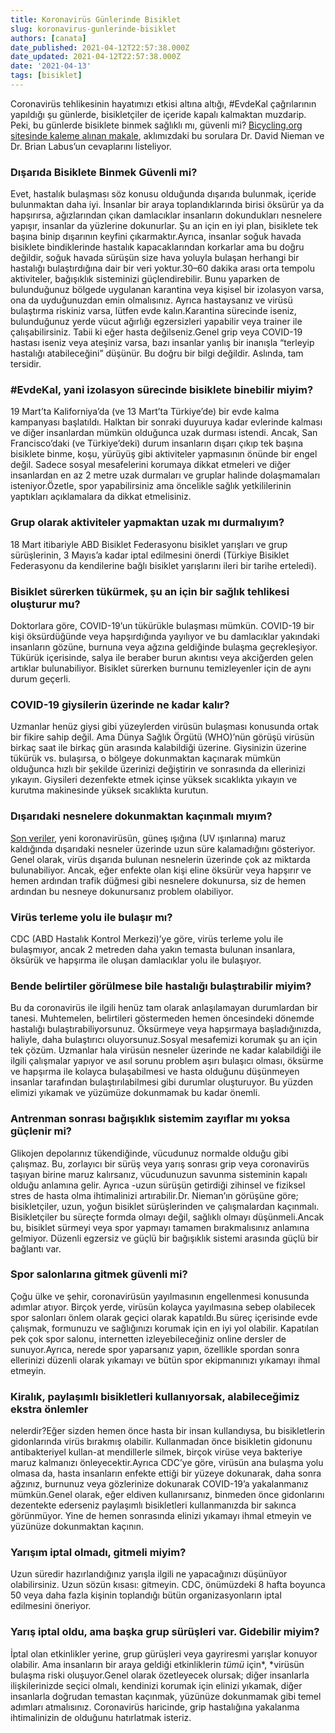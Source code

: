 ```yaml
---
title: Koronavirüs Günlerinde Bisiklet
slug: koronavirus-gunlerinde-bisiklet
authors: [canata]
date_published: 2021-04-12T22:57:38.000Z
date_updated: 2021-04-12T22:57:38.000Z
date: '2021-04-13'
tags: [bisiklet]
---
```


Coronavirüs tehlikesinin hayatımızı etkisi altına altığı, #EvdeKal çağrılarının yapıldığı şu günlerde, bisikletçiler de içeride kapalı kalmaktan muzdarip. Peki, bu günlerde bisiklete binmek sağlıklı mı, güvenli mi? [Bicycling.org sitesinde kaleme alınan makale](https://www.bicycling.com/news/a31469228/cycling-during-coronavirus/), aklımızdaki bu sorulara Dr. David Nieman ve Dr. Brian Labus’un cevaplarını listeliyor.
<!--truncate-->
### Dışarıda Bisiklete Binmek Güvenli mi?

Evet, hastalık bulaşması söz konusu olduğunda dışarıda bulunmak, içeride bulunmaktan daha iyi. İnsanlar bir araya toplandıklarında birisi öksürür ya da hapşırırsa, ağızlarından çıkan damlacıklar insanların dokundukları nesnelere yapışır, insanlar da yüzlerine dokunurlar. Şu an için en iyi plan, bisiklete tek başına binip dışarının keyfini çıkarmaktır.Ayrıca, insanlar soğuk havada bisiklete bindiklerinde hastalık kapacaklarından korkarlar ama bu doğru değildir, soğuk havada sürüşün size hava yoluyla bulaşan herhangi bir hastalığı bulaştırdığına dair bir veri yoktur.30–60 dakika arası orta tempolu aktiviteler, bağışıklık sisteminizi güçlendirebilir. Bunu yaparken de bulunduğunuz bölgede uygulanan karantina veya kişisel bir izolasyon varsa, ona da uyduğunuzdan emin olmalısınız. Ayrıca hastaysanız ve virüsü bulaştırma riskiniz varsa, lütfen evde kalın.Karantina sürecinde iseniz, bulunduğunuz yerde vücut ağırlığı egzersizleri yapabilir veya trainer ile çalışabilirsiniz. Tabii ki eğer hasta değilseniz.Genel grip veya COVID-19 hastası iseniz veya ateşiniz varsa, bazı insanlar yanlış bir inanışla “terleyip hastalığı atabileceğini” düşünür. Bu doğru bir bilgi değildir. Aslında, tam tersidir.

### #EvdeKal, yani izolasyon sürecinde bisiklete binebilir miyim?

19 Mart’ta Kaliforniya’da (ve 13 Mart’ta Türkiye’de) bir evde kalma kampanyası başlatıldı. Halktan bir sonraki duyuruya kadar evlerinde kalması ve diğer insanlardan mümkün olduğunca uzak durması istendi. Ancak, San Francisco’daki (ve Türkiye’deki) durum insanların dışarı çıkıp tek başına bisiklete binme, koşu, yürüyüş gibi aktiviteler yapmasının önünde bir engel değil. Sadece sosyal mesafelerini korumaya dikkat etmeleri ve diğer insanlardan en az 2 metre uzak durmaları ve gruplar halinde dolaşmamaları isteniyor.Özetle, spor yapabilirsiniz ama öncelikle sağlık yetkililerinin yaptıkları açıklamalara da dikkat etmelisiniz.

### Grup olarak aktiviteler yapmaktan uzak mı durmalıyım?

18 Mart itibariyle ABD Bisiklet Federasyonu bisiklet yarışları ve grup sürüşlerinin, 3 Mayıs’a kadar iptal edilmesini önerdi (Türkiye Bisiklet Federasyonu da kendilerine bağlı bisiklet yarışlarını ileri bir tarihe erteledi).

### Bisiklet sürerken tükürmek, şu an için bir sağlık tehlikesi oluşturur mu?

Doktorlara göre, COVID-19’un tükürükle bulaşması mümkün. COVID-19 bir kişi öksürdüğünde veya hapşırdığında yayılıyor ve bu damlacıklar yakındaki insanların gözüne, burnuna veya ağzına geldiğinde bulaşma geçrekleşiyor. Tükürük içerisinde, salya ile beraber burun akıntısı veya akciğerden gelen artıklar bulunabiliyor. Bisiklet sürerken burnunu temizleyenler için de aynı durum geçerli.

### COVID-19 giysilerin üzerinde ne kadar kalır?

Uzmanlar henüz giysi gibi yüzeylerden virüsün bulaşması konusunda ortak bir fikire sahip değil. Ama Dünya Sağlık Örgütü (WHO)’nün görüşü virüsün birkaç saat ile birkaç gün arasında kalabildiği üzerine. Giysinizin üzerine tükürük vs. bulaşırsa, o bölgeye dokunmaktan kaçınarak mümkün olduğunca hızlı bir şekilde üzerinizi değiştirin ve sonrasında da ellerinizi yıkayın. Giysileri dezenfekte etmek içinse yüksek sıcaklıkta yıkayın ve kurutma makinesinde yüksek sıcaklıkta kurutun.

### Dışarıdaki nesnelere dokunmaktan kaçınmalı mıyım?

[Son veriler](https://www.cdc.gov/coronavirus/2019-ncov/index.html), yeni koronavirüsün, güneş ışığına (UV ışınlarına) maruz kaldığında dışarıdaki nesneler üzerinde uzun süre kalamadığını gösteriyor. Genel olarak, virüs dışarıda bulunan nesnelerin üzerinde çok az miktarda bulunabiliyor. Ancak, eğer enfekte olan kişi eline öksürür veya hapşırır ve hemen ardından trafik düğmesi gibi nesnelere dokunursa, siz de hemen ardından bu nesneye dokunursanız problem olabiliyor.

### Virüs terleme yolu ile bulaşır mı?

CDC (ABD Hastalık Kontrol Merkezi)’ye göre, virüs terleme yolu ile bulaşmıyor, ancak 2 metreden daha yakın temasta bulunan insanlara, öksürük ve hapşırma ile oluşan damlacıklar yolu ile bulaşıyor.

### Bende belirtiler görülmese bile hastalığı bulaştırabilir miyim?

Bu da coronavirüs ile ilgili henüz tam olarak anlaşılamayan durumlardan bir tanesi. Muhtemelen, belirtileri göstermeden hemen öncesindeki dönemde hastalığı bulaştırabiliyorsunuz. Öksürmeye veya hapşırmaya başladığınızda, haliyle, daha bulaştırıcı oluyorsunuz.Sosyal mesafemizi korumak şu an için tek çözüm. Uzmanlar hala virüsün nesneler üzerinde ne kadar kalabildiği ile ilgili çalışmalar yapıyor ve asıl sorunu problem aşırı bulaşıcı olması, öksürme ve hapşırma ile kolayca bulaşabilmesi ve hasta olduğunu düşünmeyen insanlar tarafından bulaştırılabilmesi gibi durumlar oluşturuyor. Bu yüzden elimizi yıkamak ve yüzümüze dokunmamak bu kadar önemli.

### Antrenman sonrası bağışıklık sistemim zayıflar mı yoksa güçlenir mi?

Glikojen depolarınız tükendiğinde, vücudunuz normalde olduğu gibi çalışmaz. Bu, zorlayıcı bir sürüş veya yarış sonrası grip veya coronavirüs taşıyan birine maruz kalırsanız, vücudunuzun savunma sisteminin kapalı olduğu anlamına gelir. Ayrıca -uzun sürüşün getirdiği zihinsel ve fiziksel stres de hasta olma ihtimalinizi artırabilir.Dr. Nieman’ın görüşüne göre; bisikletçiler, uzun, yoğun bisiklet sürüşlerinden ve çalışmalardan kaçınmalı. Bisikletçiler bu süreçte formda olmayı değil, sağlıklı olmayı düşünmeli.Ancak bu, bisiklet sürmeyi veya spor yapmayı tamamen bırakmalısınız anlamına gelmiyor. Düzenli egzersiz ve güçlü bir bağışıklık sistemi arasında güçlü bir bağlantı var.

### Spor salonlarına gitmek güvenli mi?

Çoğu ülke ve şehir, coronavirüsün yayılmasının engellenmesi konusunda adımlar atıyor. Birçok yerde, virüsün kolayca yayılmasına sebep olabilecek spor salonları önlem olarak geçici olarak kapatıldı.Bu süreç içerisinde evde çalışmak, formunuzu ve sağlığınızı korumak için en iyi yol olabilir. Kapatılan pek çok spor salonu, internetten izleyebileceğiniz online dersler de sunuyor.Ayrıca, nerede spor yaparsanız yapın, özellikle spordan sonra ellerinizi düzenli olarak yıkamayı ve bütün spor ekipmanınızı yıkamayı ihmal etmeyin.

### Kiralık, paylaşımlı bisikletleri kullanıyorsak, alabileceğimiz ekstra önlemler

nelerdir?Eğer sizden hemen önce hasta bir insan kullandıysa, bu bisikletlerin gidonlarında virüs bırakmış olabilir. Kullanmadan önce bisikletin gidonunu antibakteriyel kullan-at mendillerle silmek, birçok virüse veya bakteriye maruz kalmanızı önleyecektir.Ayrıca CDC’ye göre, virüsün ana bulaşma yolu olmasa da, hasta insanların enfekte ettiği bir yüzeye dokunarak, daha sonra ağzınız, burnunuz veya gözlerinize dokunarak COVID-19’a yakalanmanız mümkün.Genel olarak, eğer eldiven kullanırsanız, binmeden önce gidonlarını dezentekte ederseniz paylaşımlı bisikletleri kullanmanızda bir sakınca görünmüyor. Yine de hemen sonrasında elinizi yıkamayı ihmal etmeyin ve yüzünüze dokunmaktan kaçının.

### Yarışım iptal olmadı, gitmeli miyim?

Uzun süredir hazırlandığınız yarışla ilgili ne yapacağınızı düşünüyor olabilirsiniz. Uzun sözün kısası: gitmeyin. CDC, önümüzdeki 8 hafta boyunca 50 veya daha fazla kişinin toplandığı bütün organizasyonların iptal edilmesini öneriyor.

### Yarış iptal oldu, ama başka grup sürüşleri var. Gidebilir miyim?

İptal olan etkinlikler yerine, grup gürüşleri veya gayriresmi yarışlar konuyor olabilir. Ama insanların bir araya geldiği etkinliklerin *tümü* için*, *virüsün bulaşma riski oluşuyor.Genel olarak özetleyecek olursak; diğer insanlarla ilişkilerinizde seçici olmalı, kendinizi korumak için elinizi yıkamak, diğer insanlarla doğrudan temastan kaçınmak, yüzünüze dokunmamak gibi temel adımları atmalısınız. Coronavirüs haricinde, grip hastalığına yakalanma ihtimalinizin de olduğunu hatırlatmak isteriz.
